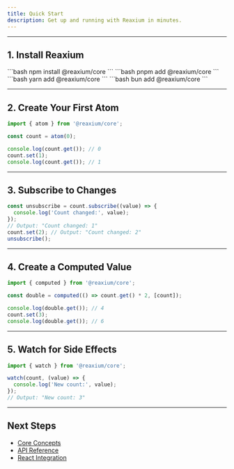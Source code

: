 ```yaml
---
title: Quick Start
description: Get up and running with Reaxium in minutes.
---
```


---

## 1. Install Reaxium

<Tabs>
  <TabItem label="npm">
    ```bash
    npm install @reaxium/core
    ```
  </TabItem>
  <TabItem label="pnpm">
    ```bash
    pnpm add @reaxium/core
    ```
  </TabItem>
  <TabItem label="yarn">
    ```bash
    yarn add @reaxium/core
    ```
  </TabItem>
  <TabItem label="bun">
    ```bash
    bun add @reaxium/core
    ```
  </TabItem>
</Tabs>

---

## 2. Create Your First Atom

```typescript
import { atom } from '@reaxium/core';

const count = atom(0);

console.log(count.get()); // 0
count.set(1);
console.log(count.get()); // 1
```

---

## 3. Subscribe to Changes

```typescript
const unsubscribe = count.subscribe((value) => {
  console.log('Count changed:', value);
});
// Output: "Count changed: 1"
count.set(2); // Output: "Count changed: 2"
unsubscribe();
```

---

## 4. Create a Computed Value

```typescript
import { computed } from '@reaxium/core';

const double = computed(() => count.get() * 2, [count]);

console.log(double.get()); // 4
count.set(3);
console.log(double.get()); // 6
```

---

## 5. Watch for Side Effects

```typescript
import { watch } from '@reaxium/core';

watch(count, (value) => {
  console.log('New count:', value);
});
// Output: "New count: 3"
```

---

## Next Steps

- [Core Concepts](/core/atoms)
- [API Reference](/api/atom)
- [React Integration](/guides/react)
